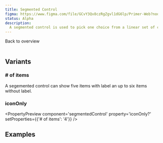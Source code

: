 ```yaml
---
title: Segmented Control
figma: https://www.figma.com/file/GCvY3Qv8czRgZgvl1dG6lp/Primer-Web?node-id=16121%3A61220&t=Dal6NmaXAewUCf34-1
status: Alpha
description:
  A segmented control is used to pick one choice from a linear set of closely related choices, and immediately apply that selection.
---
```


<Link href="/figma/components">Back to overview</Link>
<br />
<br />

## Variants

<PropertyOverview component='segmentedControl' />

### # of items
A segemented control can show five items with label an up to six items without label.

<PropertyPreview component='segmentedControl' property='# of items' column />

### iconOnly

<PropertyPreview component='segmentedControl' property='iconOnly?' setProperties={{'# of items': '4'}} />

## Examples

<Examples component='segmentedControl' />

